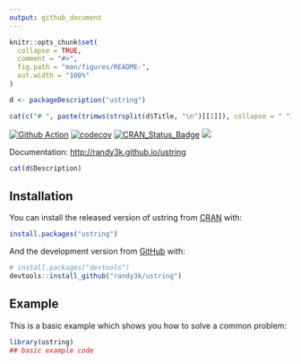```yaml
---
output: github_document
---
```


<!-- README.md is generated from README.Rmd. Please edit that file -->

```r
knitr::opts_chunk$set(
  collapse = TRUE,
  comment = "#>",
  fig.path = "man/figures/README-",
  out.width = "100%"
)
```

```r
d <- packageDescription("ustring")
```

```r
cat(c("# ", paste(trimws(strsplit(d$Title, "\n")[[1]]), collapse = " ")))
```

[![Github Action](https://github.com/randy3k/ustring/workflows/build/badge.svg?branch=master)](https://github.com/randy3k/ustring)
[![codecov](https://codecov.io/gh/randy3k/ustring/branch/master/graph/badge.svg)](https://codecov.io/gh/randy3k/ustring)
[![CRAN\_Status\_Badge](http://www.r-pkg.org/badges/version/ustring)](https://cran.r-project.org/package=ustring)
[![](http://cranlogs.r-pkg.org/badges/grand-total/ustring)](https://cran.r-project.org/package=ustring)


Documentation: [http://randy3k.github.io/ustring](https://randy3k.github.io/ustring)

```r
cat(d$Description)
```

## Installation

You can install the released version of ustring from [CRAN](https://CRAN.R-project.org) with:

``` r
install.packages("ustring")
```

And the development version from [GitHub](https://github.com/) with:

``` r
# install.packages("devtools")
devtools::install_github("randy3k/ustring")
```
## Example

This is a basic example which shows you how to solve a common problem:

```r
library(ustring)
## basic example code
```

